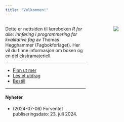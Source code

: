 ```yaml
---
title: "Velkommen!"
---
```


:::: {.columns}

::: {.column width="55%"}

Dette er nettsiden til læreboken *R for alle: Innføring i programmering for kvalitative fag* av Thomas Hegghammer (Fagbokforlaget). Her vil du finne informasjon om boken og en del ekstramateriell.

---

- [Finn ut mer](om_boken.qmd)
- [Les et utdrag](utdrag.qmd)
- [Bestill](bestill.qmd)

---

#### Nyheter

- (2024-07-06) Forventet publiseringsdato: 23. juli 2024.

:::

::: {.column width="10%"}
:::

::: {.column width="35%"}
![](images/cover.jpg)
:::

::::

